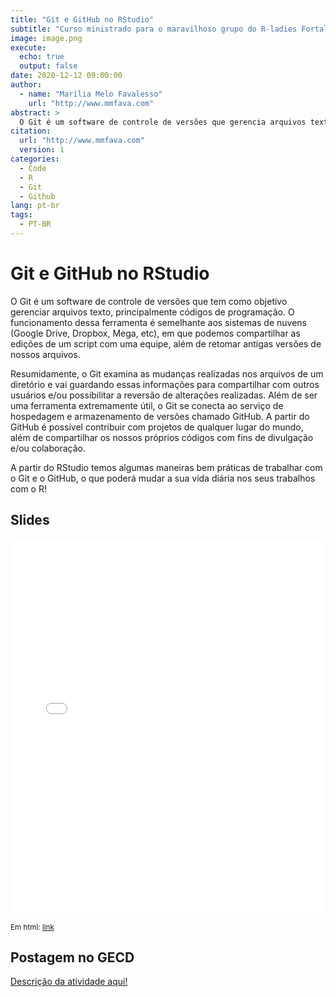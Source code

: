 ```yaml
---
title: "Git e GitHub no RStudio"
subtitle: "Curso ministrado para o maravilhoso grupo do R-ladies Fortaleza"
image: image.png
execute:
  echo: true
  output: false
date: 2020-12-12 09:00:00
author:
  - name: "Marília Melo Favalesso"
    url: "http://www.mmfava.com"
abstract: >
  O Git é um software de controle de versões que gerencia arquivos texto, principalmente códigos de programação, permitindo compartilhar edições e retomar versões anteriores. Este curso, ministrado para o grupo R-ladies Fortaleza, ensina como utilizar o Git e o GitHub diretamente do RStudio.
citation: 
  url: "http://www.mmfava.com"
  version: 1
categories:
  - Code
  - R
  - Git
  - Github
lang: pt-br
tags: 
  - PT-BR
---
```


# Git e GitHub no RStudio

O Git é um software de controle de versões que tem como objetivo gerenciar arquivos texto, principalmente códigos de programação. O funcionamento dessa ferramenta é semelhante aos sistemas de nuvens (Google Drive, Dropbox, Mega, etc), em que podemos compartilhar as edições de um script com uma equipe, além de retomar antigas versões de nossos arquivos.

Resumidamente, o Git examina as mudanças realizadas nos arquivos de um diretório e vai guardando essas informações para compartilhar com outros usuários e/ou possibilitar a reversão de alterações realizadas. Além de ser uma ferramenta extremamente útil, o Git se conecta ao serviço de hospedagem e armazenamento de versões chamado GitHub. A partir do GitHub é possível contribuir com projetos de qualquer lugar do mundo, além de compartilhar os nossos próprios códigos com fins de divulgação e/ou colaboração.

A partir do RStudio temos algumas maneiras bem práticas de trabalhar com o Git e o GitHub, o que poderá mudar a sua vida diária nos seus trabalhos com o R!

## Slides

<iframe src="git-github-rstudio.pdf" width="100%" height="600px" frameborder="0" allowfullscreen></iframe>

<small>Em html: [link](https://mmfava.netlify.app/talk/2021-08-14-trabalhofinal-enap/slides.html#1)</small>

## Postagem no GECD

[Descrição da atividade aqui!](https://github.com/gecdfoz/GECD/tree/master/Nivelamento%20e%20Integra%C3%A7%C3%A3o/GitHub/Git%20e%20GitHub%20com%20o%20R)

